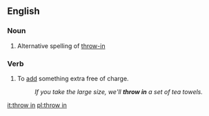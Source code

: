 ==English==
===Noun===
{{en-noun|-}}
# Alternative spelling of [[throw-in]]

===Verb===
{{infl|en|verb|phrasal verb|head=to [[throw]] [[in]]}}

# To [[add]] something extra free of charge.
#: ''If you take the large size, we'll '''throw in''' a set of tea towels.''

[[it:throw in]]
[[pl:throw in]]